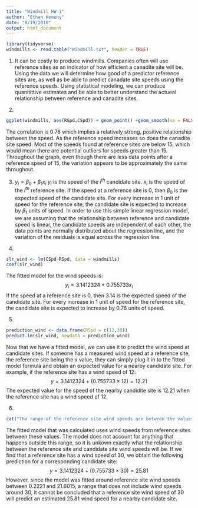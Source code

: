 ---
title: "Windmill HW 1"
author: "Ethan Kemeny"
date: "9/19/2018"
output: html_document
---

```{r}
library(tidyverse)
windmills <- read.table("Windmill.txt", header = TRUE)
```

1. It can be costly to produce windmills.  Companies often will use reference sites as an indicator of how efficient a canadite site will be.  Using the data we will determine how good of a predictor reference sites are, as well as be able to predict canadate site speeds using the reference speeds.  Using statistical modeling, we can produce quanitittive estimates and be able to better understand the actueal relationship between reference and canadite sites.


2.
```{r}

ggplot(windmills, aes(RSpd,CSpd)) + geom_point() +geom_smooth(se = FALSE) + annotate("text", x = 5,y = 20, label = "paste(italic(R) ^ 2, \" =\")", parse =  TRUE) + annotate("text", x=7,y =19.8, label =cor(windmills$RSpd,windmills$CSpd), parse = TRUE )


```

  The correlation is 0.76 which implies a relatively strong, positive relationship between the speed. As the reference speed increases so does the canadite site speed. Most of the speeds found at reference sites are below 15, which would mean there are potential outliers for speeds greater than 15. Throughout the graph, even though there are less data points after a reference speed of 15, the variation appears to be approximately the same throughout.


3.
$y_i = \beta_0 + \beta_1x_i$
$y_i$ is the speed of the $i^{th}$ candidate site. 
$x_i$ is the speed of the $i^{th}$ reference site.
If the speed at a reference site is 0, then $\beta_0$ is the expected speed of the candidate site.
For every increase in 1 unit of speed for the reference site, the candidate site is expected to increase by $\beta_1$ units of speed. 
In order to use this simple linear regression model, we are assuming that the relationship between reference and candidate speed is linear, the candidate speeds are independent of each other, the data points are normally distributed about the regression line, and the variation of the residuals is equal across the regression line. 

4.
```{r}
slr_wind <- lm(CSpd~RSpd, data = windmills)
coef(slr_wind)
```
The fitted model for the wind speeds is:
$$y_i = 3.1412324 + 0.755733x_i$$
If the speed at a reference site is 0, then 3.14 is the expected speed of the candidate site.
For every increase in 1 unit of speed for the reference site, the candidate site is expected to increase by 0.76 units of speed.

5.
```{r}
prediction_wind <- data.frame(RSpd = c(12,30))
predict.lm(slr_wind, newdata = prediction_wind)
```

Now that we have a fitted model, we can use it to predict the wind speed at candidate sites. If someone has a measured wind speed at a reference site, the reference site being the x value, they can simply plug it in to the fitted model formula and obtain an expected value for a nearby candidate site. For example, if the reference site has a wind speed of 12:
$$y = 3.1412324 + (0.755733 \times 12) = 12.21$$
The expected value for the speed of the nearby candidite site is 12.21 when the reference site has a wind speed of 12.

6.
```{r}
cat("The range of the reference site wind speeds are between the values", range(windmills$RSpd)[1], "and", range(windmills$RSpd)[2],"\b.")
```
The fitted model that was calculated uses wind speeds from reference sites between these values. The model does not account for anything that happens outside this range, so it is unkown exactly what the relationship between the reference site and candidate site wind speeds will be. If we find that a reference site has a wind speed of 30, we obtain the following prediction for a corresponding candidate site:
$$y = 3.1412324 + (0.755733 \times 30) = 25.81$$
However, since the model was fitted around reference site wind speeds between 0.2221 and 21.6015, a range that does not include wind speeds around 30, it cannot be concluded that a reference site wind speed of 30 will predict an estimated 25.81 wind speed for a nearby candidate site.
